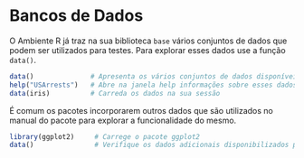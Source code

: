 # Bancos de Dados 

O Ambiente R já traz na sua biblioteca `base` vários conjuntos de dados que podem ser utilizados para testes.  Para explorar esses dados use a função `data()`. 

```r
data()              # Apresenta os vários conjuntos de dados disponíveis na sua sessão no R.
help("USArrests")   # Abre na janela help informações sobre esses dados
data(iris)          # Carreda os dados na sua sessão
```

 É comum os pacotes incorporarem outros dados que são utilizados no manual do pacote para explorar a funcionalidade do mesmo.

```r
library(ggplot2)     # Carrege o pacote ggplot2
data()               # Verifique os dados adicionais disponibilizados por esse pacote
```


